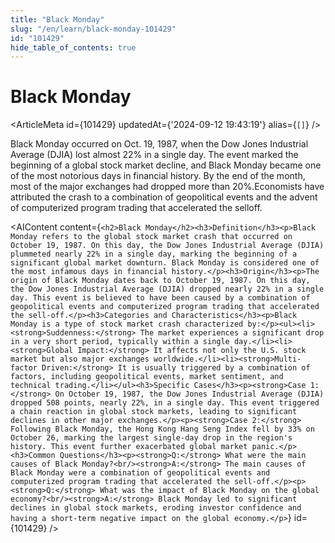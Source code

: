 ```yaml
---
title: "Black Monday"
slug: "/en/learn/black-monday-101429"
id: "101429"
hide_table_of_contents: true
---
```



# Black Monday

<ArticleMeta id={101429} updatedAt={'2024-09-12 19:43:19'} alias={`[]`} />
<div className='border-solid border-b border-t-0 my-4 border-[var(--ifm-color-gray-300)]' />

Black Monday occurred on Oct. 19, 1987, when the Dow Jones Industrial Average (DJIA) lost almost 22% in a single day. The event marked the beginning of a global stock market decline, and Black Monday became one of the most notorious days in financial history. By the end of the month, most of the major exchanges had dropped more than 20%.Economists have attributed the crash to a combination of geopolitical events and the advent of computerized program trading that accelerated the selloff.

<AIContent content={`<h2>Black Monday</h2><h3>Definition</h3><p>Black Monday refers to the global stock market crash that occurred on October 19, 1987. On this day, the Dow Jones Industrial Average (DJIA) plummeted nearly 22% in a single day, marking the beginning of a significant global market downturn. Black Monday is considered one of the most infamous days in financial history.</p><h3>Origin</h3><p>The origin of Black Monday dates back to October 19, 1987. On this day, the Dow Jones Industrial Average (DJIA) dropped nearly 22% in a single day. This event is believed to have been caused by a combination of geopolitical events and computerized program trading that accelerated the sell-off.</p><h3>Categories and Characteristics</h3><p>Black Monday is a type of stock market crash characterized by:</p><ul><li><strong>Suddenness:</strong> The market experiences a significant drop in a very short period, typically within a single day.</li><li><strong>Global Impact:</strong> It affects not only the U.S. stock market but also major exchanges worldwide.</li><li><strong>Multi-factor Driven:</strong> It is usually triggered by a combination of factors, including geopolitical events, market sentiment, and technical trading.</li></ul><h3>Specific Cases</h3><p><strong>Case 1:</strong> On October 19, 1987, the Dow Jones Industrial Average (DJIA) dropped 508 points, nearly 22%, in a single day. This event triggered a chain reaction in global stock markets, leading to significant declines in other major exchanges.</p><p><strong>Case 2:</strong> Following Black Monday, the Hong Kong Hang Seng Index fell by 33% on October 26, marking the largest single-day drop in the region's history. This event further exacerbated global market panic.</p><h3>Common Questions</h3><p><strong>Q:</strong> What were the main causes of Black Monday?<br/><strong>A:</strong> The main causes of Black Monday were a combination of geopolitical events and computerized program trading that accelerated the sell-off.</p><p><strong>Q:</strong> What was the impact of Black Monday on the global economy?<br/><strong>A:</strong> Black Monday led to significant declines in global stock markets, eroding investor confidence and having a short-term negative impact on the global economy.</p>`} id={101429} />
